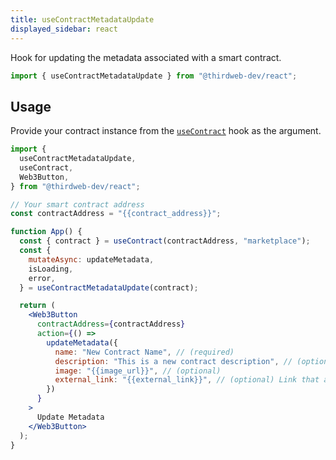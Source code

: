 ---
title: useContractMetadataUpdate
displayed_sidebar: react
---


Hook for updating the metadata associated with a smart contract.

```jsx
import { useContractMetadataUpdate } from "@thirdweb-dev/react";
```

## Usage

Provide your contract instance from the [`useContract`](/react/hooks/usecontract) hook as the argument.

```jsx
import {
  useContractMetadataUpdate,
  useContract,
  Web3Button,
} from "@thirdweb-dev/react";

// Your smart contract address
const contractAddress = "{{contract_address}}";

function App() {
  const { contract } = useContract(contractAddress, "marketplace");
  const {
    mutateAsync: updateMetadata,
    isLoading,
    error,
  } = useContractMetadataUpdate(contract);

  return (
    <Web3Button
      contractAddress={contractAddress}
      action={() =>
        updateMetadata({
          name: "New Contract Name", // (required)
          description: "This is a new contract description", // (optional)
          image: "{{image_url}}", // (optional)
          external_link: "{{external_link}}", // (optional) Link that appears beneath the image on OpenSea, to view asset on *your* website.
        })
      }
    >
      Update Metadata
    </Web3Button>
  );
}
```
